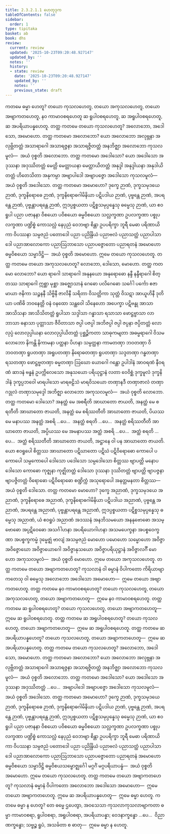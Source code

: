 ```yaml
---
title: 2.3.2.1.1 ဟေတုဒုက
tableOfContents: false
sidebar:
  order: 1
type: tipitaka
basket: ab
book: dhs
review:
  current: review
  updated: '2025-10-23T09:20:48.927147'
  updated_by: ''
  notes: ''
  history:
  - state: review
    date: '2025-10-23T09:20:48.927147'
    updated_by: ''
    notes: ''
    previous_state: draft
---
```



<ReviewStatus review={frontmatter.review} showDetails={true} />

<HypothesisAnnotation frontmatter={frontmatter} />

<DynamicBreadcrumb />

<Division number="1059" book="dhs" e="ch" v="29" p="214">

<Paragraph number="1725" book="dhs">
ကတမေ ဓမ္မာ ဟေတူ? တယော ကုသလဟေတူ, တယော အကုသလဟေတူ, တယော အဗျာကတဟေတူ, နဝ ကာမာဝစရဟေတူ ဆ ရူပါဝစရဟေတူ, ဆ အရူပါဝစရဟေတူ, ဆ အပရိယာပန္နဟေတူ.
</Paragraph>

</Division>
<Division number="1060" book="dhs" e="ch" v="29" p="214">

<Paragraph number="1726" book="dhs">
တတ္ထ ကတမေ တယော ကုသလဟေတူ? အလောဘော, အဒေါသော, အမောဟော.
</Paragraph>

</Division>
<Division number="1061" book="dhs" e="ch" v="29" p="214">

<Paragraph number="1727" book="dhs">
တတ္ထ ကတမော အလောဘော? ယော အလောဘော အလုဗ္ဘနာ အလုဗ္ဘိတတ္တံ အသာရာဂေါ အသာရဇ္ဇနာ အသာရဇ္ဇိတတ္တံ အနဘိဇ္ဈာ အလောဘော ကုသလမူလံ—  အယံ ဝုစ္စတိ အလောဘော.
</Paragraph>

</Division>
<Division number="1062" book="dhs" e="ch" v="29" p="215">

<Paragraph number="1728" book="dhs">
တတ္ထ ကတမော အဒေါသော? ယော အဒေါသော အဒုဿနာ အဒုဿိတတ္တံ မေတ္တိ မေတ္တာယနာ မေတ္တာယိတတ္တံ အနုဒ္ဒါ အနုဒ္ဒါယနာ အနုဒါယိတတ္တံ ဟိတေသိတာ အနုကမ္ပာ အဗျာပါဒေါ အဗျာပဇ္ဇော အဒေါသော ကုသလမူလံ—  အယံ ဝုစ္စတိ အဒေါသော.
</Paragraph>

</Division>
<Division number="1063" book="dhs" e="ch" v="29" p="215">

<Paragraph number="1729" book="dhs">
တတ္ထ ကတမော အမောဟော? ဒုက္ခေ ဉာဏံ, ဒုက္ခသမုဒယေ ဉာဏံ, ဒုက္ခနိရောဓေ ဉာဏံ, ဒုက္ခနိရောဓဂါမိနိယာ ပဋိပဒါယ ဉာဏံ, ပုဗ္ဗန္တေ ဉာဏံ, အပရန္တေ ဉာဏံ, ပုဗ္ဗန္တာပရန္တေ ဉာဏံ, ဣဒပ္ပစ္စယတာ ပဋိစ္စသမုပ္ပန္နေသု ဓမ္မေသု ဉာဏံ, ယာ ဧဝရူပါ ပညာ ပဇာနနာ ဝိစယော ပဝိစယော ဓမ္မဝိစယော သလ္လက္ခဏာ ဥပလက္ခဏာ ပစ္စုပလက္ခဏာ ပဏ္ဍိစ္စံ ကောသလ္လံ နေပုညံ ဝေဘဗျာ စိန္တာ ဥပပရိက္ခာ ဘူရီ မေဓာ ပရိဏာယိကာ ဝိပဿနာ သမ္ပဇညံ ပတောဒေါ ပညာ ပညိန္ဒြိယံ ပညာဗလံ ပညာသတ္ထံ ပညာပါသာဒေါ ပညာအာလောကော ပညာဩဘာသော ပညာပဇ္ဇောတော ပညာရတနံ အမောဟော ဓမ္မဝိစယော သမ္မာဒိဋ္ဌိ—  အယံ ဝုစ္စတိ အမောဟော.
</Paragraph>

<Paragraph number="1730" book="dhs">
ဣမေ တယော ကုသလဟေတူ.
</Paragraph>

</Division>
<Division number="1064" book="dhs" e="ch" v="29" p="215">

<Paragraph number="1731" book="dhs">
တတ္ထ ကတမေ တယော အကုသလဟေတူ? လောဘော, ဒေါသော, မောဟော.
</Paragraph>

</Division>
<Division number="1065" book="dhs" e="ch" v="29" p="215">

<Paragraph number="1732" book="dhs">
တတ္ထ ကတမော လောဘော? ယော ရာဂေါ သာရာဂေါ အနုနယော အနုရောဓော နန္ဒီ နန္ဒီရာဂေါ စိတ္တဿ သာရာဂေါ ဣစ္ဆာ မုစ္ဆာ အဇ္ဈောသာနံ ဂေဓော ပလိဂေဓော သင်္ဂေါ ပင်္ကော ဧဇာ မာယာ ဇနိကာ သဉ္ဇနနီ သိဗ္ဗိနီ ဇာလိနီ သရိတာ ဝိသတ္တိကာ သုတ္တံ ဝိသဋာ အာယူဟိနီ ဒုတိယာ ပဏိဓိ ဘဝနေတ္တိ ဝနံ ဝနထော သန္ထဝေါ သိနေဟော အပေက္ခာ ပဋိဗန္ဓု အာသာ အာသိသနာ အာသိသိတတ္တံ ရူပါသာ သဒ္ဒါသာ ဂန္ဓာသာ ရသာသာ ဖောဋ္ဌဗ္ဗာသာ လာဘာသာ ဓနာသာ ပုတ္တာသာ ဇီဝိတာသာ ဇပ္ပါ ပဇပ္ပါ အဘိဇပ္ပါ ဇပ္ပါ ဇပ္ပနာ ဇပ္ပိတတ္တံ လောလုပ္ပံ လောလုပ္ပါယနာ လောလုပ္ပါယိတတ္တံ ပုစ္ဆဉ္ဇိကတာ သာဓုကမျတာ အဓမ္မရာဂေါ ဝိသမလောဘော နိကန္တိ နိကာမနာ ပတ္ထနာ ပိဟနာ သမ္ပတ္ထနာ ကာမတဏှာ ဘဝတဏှာ ဝိဘဝတဏှာ ရူပတဏှာ အရူပတဏှာ နိရောဓတဏှာ ရူပတဏှာ သဒ္ဒတဏှာ ဂန္ဓတဏှာ ရသတဏှာ ဖောဋ္ဌဗ္ဗတဏှာ ဓမ္မတဏှာ ဩဃော ယောဂေါ ဂန္ထော ဥပါဒါနံ အာဝရဏံ နီဝရဏံ ဆာဒနံ ဗန္ဓနံ ဥပက္ကိလေသော အနုသယော ပရိယုဋ္ဌာနံ လတာ ဝေဝိစ္ဆံ ဒုက္ခမူလံ ဒုက္ခနိဒါနံ ဒုက္ခပ္ပဘဝေါ မာရပါသော မာရဗဠိသံ မာရဝိသယော တဏှာနဒီ တဏှာဇာလံ တဏှာဂဒ္ဒုလံ တဏှာသမုဒ္ဒေါ အဘိဇ္ဈာ လောဘော အကုသလမူလံ—  အယံ ဝုစ္စတိ လောဘော.
</Paragraph>

</Division>
<Division number="1066" book="dhs" e="ch" v="29" p="216">

<Paragraph number="1733" book="dhs">
တတ္ထ ကတမော ဒေါသော? အနတ္ထံ မေ အစရီတိ အာဃာတော ဇာယတိ, အနတ္ထံ မေ စရတီတိ အာဃာတော ဇာယတိ, အနတ္ထံ မေ စရိဿတီတိ အာဃာတော ဇာယတိ, ပိယဿ မေ မနာပဿ အနတ္ထံ အစရိ …ပေ…  အနတ္ထံ စရတိ …ပေ…  အနတ္ထံ စရိဿတီတိ အာဃာတော ဇာယတိ, အပ္ပိယဿ မေ အမနာပဿ အတ္ထံ အစရိ …ပေ…  အတ္ထံ စရတိ …ပေ…  အတ္ထံ စရိဿတီတိ အာဃာတော ဇာယတိ, အဋ္ဌာနေ ဝါ ပန အာဃာတော ဇာယတိ. ယော ဧဝရူပေါ စိတ္တဿ အာဃာတော ပဋိဃာတော ပဋိဃံ ပဋိဝိရောဓော ကောပေါ ပကောပေါ သမ္ပကောပေါ ဒေါသော ပဒေါသော သမ္ပဒေါသော စိတ္တဿ ဗျာပတ္တိ မနောပဒေါသော ကောဓော ကုဇ္ဈနာ ကုဇ္ဈိတတ္တံ ဒေါသော ဒုဿနာ ဒုဿိတတ္တံ ဗျာပတ္တိ ဗျာပဇ္ဇနာ ဗျာပဇ္ဇိတတ္တံ ဝိရောဓော ပဋိဝိရောဓော စဏ္ဍိက္ကံ အသုရောပေါ အနတ္တမနတာ စိတ္တဿ—  အယံ ဝုစ္စတိ ဒေါသော.
</Paragraph>

</Division>
<Division number="1067" book="dhs" e="ch" v="29" p="216">

<Paragraph number="1734" book="dhs">
တတ္ထ ကတမော မောဟော? ဒုက္ခေ အညာဏံ, ဒုက္ခသမုဒယေ အညာဏံ, ဒုက္ခနိရောဓေ အညာဏံ, ဒုက္ခနိရောဓဂါမိနိယာ ပဋိပဒါယ အညာဏံ, ပုဗ္ဗန္တေ အညာဏံ, အပရန္တေ အညာဏံ, ပုဗ္ဗန္တာပရန္တေ အညာဏံ, ဣဒပ္ပစ္စယတာ ပဋိစ္စသမုပ္ပန္နေသု ဓမ္မေသု အညာဏံ, ယံ ဧဝရူပံ အညာဏံ အဒဿနံ အနဘိသမယော အနနုဗောဓော အသမ္ဗောဓော အပ္ပဋိဝေဓော အသင်္ဂါဟနာ အပရိယောဂါဟနာ အသမပေက္ခနာ အပစ္စဝေက္ခဏာ အပစ္စက္ခကမ္မံ ဒုမ္မေဇ္ဈံ ဗာလျံ အသမ္ပဇညံ မောဟော ပမောဟော သမ္မောဟော အဝိဇ္ဇာ အဝိဇ္ဇောဃော အဝိဇ္ဇာယောဂေါ အဝိဇ္ဇာနုသယော အဝိဇ္ဇာပရိယုဋ္ဌာနံ အဝိဇ္ဇာလင်္ဂီ မောဟော အကုသလမူလံ—  အယံ ဝုစ္စတိ မောဟော.
</Paragraph>

<Paragraph number="1735" book="dhs">
ဣမေ တယော အကုသလဟေတူ.
</Paragraph>

</Division>
<Division number="1068" book="dhs" e="ch" v="29" p="216">

<Paragraph number="1736" book="dhs">
တတ္ထ ကတမေ တယော အဗျာကတဟေတူ? ကုသလာနံ ဝါ ဓမ္မာနံ ဝိပါကတော ကိရိယာဗျာကတေသု ဝါ ဓမ္မေသု အလောဘော အဒေါသော အမောဟော—  ဣမေ တယော အဗျာကတဟေတူ.
</Paragraph>

</Division>
<Division number="1069" book="dhs" e="ch" v="29" p="217">

<Paragraph number="1737" book="dhs">
တတ္ထ ကတမေ နဝ ကာမာဝစရဟေတူ? တယော ကုသလဟေတူ, တယော အကုသလဟေတူ, တယော အဗျာကတဟေတူ—  ဣမေ နဝ ကာမာဝစရဟေတူ.
</Paragraph>

</Division>
<Division number="1070" book="dhs" e="ch" v="29" p="217">

<Paragraph number="1738" book="dhs">
တတ္ထ ကတမေ ဆ ရူပါဝစရဟေတူ? တယော ကုသလဟေတူ, တယော အဗျာကတဟေတူ—  ဣမေ ဆ ရူပါဝစရဟေတူ.
</Paragraph>

</Division>
<Division number="1071" book="dhs" e="ch" v="29" p="217">

<Paragraph number="1739" book="dhs">
တတ္ထ ကတမေ ဆ အရူပါဝစရဟေတူ? တယော ကုသလဟေတူ, တယော အဗျာကတဟေတူ—  ဣမေ ဆ အရူပါဝစရဟေတူ.
</Paragraph>

</Division>
<Division number="1072" book="dhs" e="ch" v="29" p="217">

<Paragraph number="1740" book="dhs">
တတ္ထ ကတမေ ဆ အပရိယာပန္နဟေတူ? တယော ကုသလဟေတူ, တယော အဗျာကတဟေတူ—  ဣမေ ဆ အပရိယာပန္နဟေတူ.
</Paragraph>

</Division>
<Division number="1073" book="dhs" e="ch" v="29" p="217">

<Paragraph number="1741" book="dhs">
တတ္ထ ကတမေ တယော ကုသလဟေတူ? အလောဘော, အဒေါသော, အမောဟော.
</Paragraph>

</Division>
<Division number="1074" book="dhs" e="ch" v="29" p="217">

<Paragraph number="1742" book="dhs">
တတ္ထ ကတမော အလောဘော? ယော အလောဘော အလုဗ္ဘနာ အလုဗ္ဘိတတ္တံ အသာရာဂေါ အသာရဇ္ဇနာ အသာရဇ္ဇိတတ္တံ အနဘိဇ္ဈာ အလောဘော ကုသလမူလံ—  အယံ ဝုစ္စတိ အလောဘော.
</Paragraph>

</Division>
<Division number="1075" book="dhs" e="ch" v="29" p="217">

<Paragraph number="1743" book="dhs">
တတ္ထ ကတမော အဒေါသော? ယော အဒေါသော အဒုဿနာ အဒုဿိတတ္တံ …ပေ…  အဗျာပါဒေါ အဗျာပဇ္ဇော အဒေါသော ကုသလမူလံ—  အယံ ဝုစ္စတိ အဒေါသော.
</Paragraph>

</Division>
<Division number="1076" book="dhs" e="ch" v="29" p="217">

<Paragraph number="1744" book="dhs">
တတ္ထ ကတမော အမောဟော? ဒုက္ခေ ဉာဏံ, ဒုက္ခသမုဒယေ ဉာဏံ, ဒုက္ခနိရောဓေ ဉာဏံ, ဒုက္ခနိရောဓဂါမိနိယာ ပဋိပဒါယ ဉာဏံ, ပုဗ္ဗန္တေ ဉာဏံ, အပရန္တေ ဉာဏံ, ပုဗ္ဗန္တာပရန္တေ ဉာဏံ, ဣဒပ္ပစ္စယတာ ပဋိစ္စသမုပ္ပန္နေသု ဓမ္မေသု ဉာဏံ, ယာ ဧဝရူပါ ပညာ ပဇာနနာ ဝိစယော ပဝိစယော ဓမ္မဝိစယော သလ္လက္ခဏာ ဥပလက္ခဏာ ပစ္စုပလက္ခဏာ ပဏ္ဍိစ္စံ ကောသလ္လံ နေပုညံ ဝေဘဗျာ စိန္တာ ဥပပရိက္ခာ ဘူရီ မေဓာ ပရိဏာယိကာ ဝိပဿနာ သမ္ပဇညံ ပတောဒေါ ပညာ ပညိန္ဒြိယံ ပညာဗလံ ပညာသတ္ထံ ပညာပါသာဒေါ ပညာအာလောကော ပညာဩဘာသော ပညာပဇ္ဇောတော ပညာရတနံ အမောဟော ဓမ္မဝိစယော သမ္မာဒိဋ္ဌိ ဓမ္မဝိစယသမ္ဗောဇ္ဈင်္ဂေါ မဂ္ဂင်္ဂံ မဂ္ဂပရိယာပန္နံ—  အယံ ဝုစ္စတိ အမောဟော.
</Paragraph>

<Paragraph number="1745" book="dhs">
ဣမေ တယော ကုသလဟေတူ.
</Paragraph>

</Division>
<Division number="1077" book="dhs" e="ch" v="29" p="218">

<Paragraph number="1746" book="dhs">
တတ္ထ ကတမေ တယော အဗျာကတဟေတူ? ကုသလာနံ ဓမ္မာနံ ဝိပါကတော အလောဘော အဒေါသော အမောဟော—  ဣမေ တယော အဗျာကတဟေတူ. ဣမေ ဆ အပရိယာပန္နဟေတူ—  ဣမေ ဓမ္မာ ဟေတူ.
</Paragraph>

</Division>
<Division number="1078" book="dhs" e="ch" v="29" p="218">

<Paragraph number="1747" book="dhs">
ကတမေ ဓမ္မာ န ဟေတူ? တေ ဓမ္မေ ဌပေတွာ, အဝသေသာ ကုသလာကုသလာဗျာကတာ ဓမ္မာ ကာမာဝစရာ, ရူပါဝစရာ, အရူပါဝစရာ, အပရိယာပန္နာ; ဝေဒနာက္ခန္ဓော …ပေ…  ဝိညာဏက္ခန္ဓော; သဗ္ဗဉ္စ ရူပံ, အသင်္ခတာ စ ဓာတု—  ဣမေ ဓမ္မာ န ဟေတူ.
</Paragraph>
</Division>